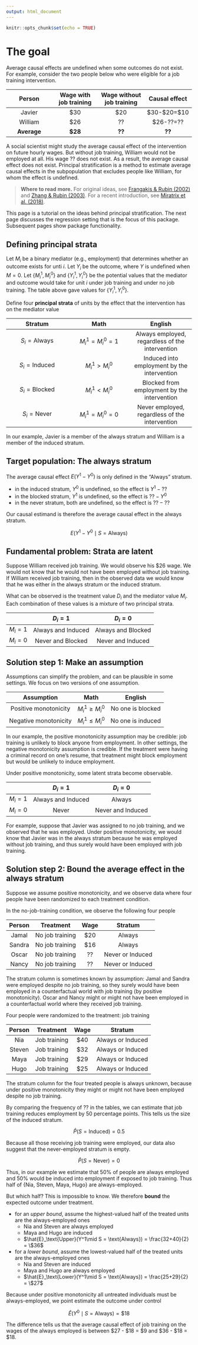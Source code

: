 ```yaml
---
output: html_document
---
```


```r
knitr::opts_chunk$set(echo = TRUE)
```

# The goal

Average causal effects are undefined when some outcomes do not exist. For example, consider the two people below who were eligible for a job training intervention.

| Person | Wage with job training | Wage without job training | Causal effect |
| :-: |:-:|:-:|:-:|
| Javier | \$30 | \$20 | \$30-\$20=\$10
| William | \$26 | ?? | \$26-??=??
| **Average** | **\$28** | **??** | **??** |

A social scientist might study the average causal effect of the intervention on future hourly wages. But without job training, William would not be employed at all. His wage ?? does not exist. As a result, the average causal effect does not exist. Principal stratification is a method to estimate average causal effects in the subpopulation that excludes people like William, for whom the effect is undefined.

> **Where to read more.** For original ideas, see [Frangakis \& Rubin (2002)](https://doi.org/10.1111/j.0006-341X.2002.00021.x) and [Zhang \& Rubin (2003)](https://doi.org/10.3102/10769986028004353). For a recent introduction, see [Miratrix et al. (2018)](https://doi.org/10.1080/19345747.2017.1379576).

This page is a tutorial on the ideas behind principal stratification. The next page discusses the regression setting that is the focus of this package. Subsequent pages show package functionality.

## Defining principal strata

Let $M_i$ be a binary mediator (e.g., employment) that determines whether an outcome exists for unti $i$. Let $Y_i$ be the outcome, where $Y$ is undefined when $M = 0$. Let $\{M_i^1,M_i^0\}$ and $\{Y_i^1,Y_i^0\}$ be the potential values that the mediator and outcome would take for unit $i$ under job training and under no job training. The table above gave values for $\{Y_i^1,Y_i^0\}$.

Define four **principal strata** of units by the effect that the intervention has on the mediator value

| Stratum | Math | English |
| :-: |:-:|:-:|
| $S_i = \text{Always}$ | $M_i^1 = M_i^0 = 1$ | Always employed, regardless of the intervention | 
| $S_i = \text{Induced}$ | $M_i^1 > M_i^0$ | Induced into employment by the intervention | 
| $S_i = \text{Blocked}$ | $M_i^1 < M_i^0$ | Blocked from employment by the intervention | 
| $S_i = \text{Never}$ | $M_i^1 = M_i^0 = 0$ | Never employed, regardless of the intervention |

In our example, Javier is a member of the always stratum and William is a member of the induced stratum.

## Target population: The always stratum

The average causal effect $E(Y^1 - Y^0)$ is only defined in the "Always" stratum.

- in the induced stratum, $Y^0$ is undefined, so the effect is $Y^1 - ??$
- in the blocked stratum, $Y^1$ is undefined, so the effect is $?? - Y^0$
- in the never stratum, both are undefined, so the effect is $?? - ??$

Our causal estimand is therefore the average causal effect in the always stratum.

$$E(Y^1 - Y^0 \mid S = \text{Always})$$

## Fundamental problem: Strata are latent

Suppose William received job training. We would observe his \$26 wage. We would not know that he would not have been employed without job training. If William received job training, then in the observed data we would know that he was either in the always stratum or the induced stratum.

What can be observed is the treatment value $D_i$ and the mediator value $M_i$. Each combination of these values is a mixture of two principal strata.

| | $D_i = 1$ | $D_i = 0$ |
| :-: | :-: | :-: |
| $M_i = 1$ | Always and Induced | Always and Blocked |
| $M_i = 0$ | Never and Blocked | Never and Induced |

## Solution step 1: Make an assumption

Assumptions can simplify the problem, and can be plausible in some settings. We focus on two versions of one assumption.

| Assumption | Math | English |
| :-: | :-: | :-: |
| Positive monotonicity | $M_i^1 \geq M_i^0$ | No one is blocked |
| Negative monotonicity | $M_i^1\leq M_i^0$ | No one is induced |

In our example, the positive monotonicity assumption may be credible: job training is unlikely to block anyone from employment. In other settings, the negative monotonicity assumption is credible. If the treatment were having a criminal record on one's resume, that treatment might block employment but would be unlikely to induce employment.

Under positive monotonicity, some latent strata become observable.

| | $D_i = 1$ | $D_i = 0$ |
| :-: | :-: | :-: |
| $M_i = 1$ | Always and Induced | Always |
| $M_i = 0$ | Never | Never and Induced |

For example, suppose that Javier was assigned to no job training, and we observed that he was employed. Under positive monotonicity, we would know that Javier was in the always stratum because he was employed without job training, and thus surely would have been employed with job training.

## Solution step 2: Bound the average effect in the always stratum

Suppose we assume positive monotonicity, and we observe data where four people have been randomized to each treatment condition.

In the no-job-training condition, we observe the following four people

| Person | Treatment | Wage | Stratum |
| :-: | :-: | :-: | :-: |
| Jamal | No job training | \$20 | Always |
| Sandra | No job training | \$16 | Always |
| Oscar | No job training | ?? | Never or Induced |
| Nancy | No job training | ?? | Never or Induced |

The stratum column is sometimes known by assumption: Jamal and Sandra were employed despite no job training, so they surely would have been employed in a counterfactual world with job training (by positive monotonicity). Oscar and Nancy might or might not have been employed in a counterfactual world where they received job training.

Four people were randomized to the treatment: job training

| Person | Treatment | Wage | Stratum |
| :-: | :-: | :-: | :-: |
| Nia | Job training | \$40 | Always or Induced
| Steven | Job training | \$32 | Always or Induced
| Maya | Job training | \$29 | Always or Induced
| Hugo | Job training | \$25 | Always or Induced

The stratum column for the four treated people is always unknown, because under positive monotonicity they might or might not have been employed despite no job training.

By comparing the frequency of ?? in the tables, we can estimate that job training reduces employment by 50 percentage points. This tells us the size of the induced stratum.

$$\hat{P}(S = \text{Induced}) = 0.5$$

Because all those receiving job training were employed, our data also suggest that the never-employed stratum is empty.

$$\hat{P}(S = \text{Never}) = 0$$

Thus, in our example we estimate that 50\% of people are always employed and 50\% would be induced into employment if exposed to job training. Thus half of \{Nia, Steven, Maya, Hugo\} are always-employed.

But which half? This is impossible to know. We therefore **bound** the expected outcome under treatment.

- for an *upper bound*, assume the highest-valued half of the treated units are the always-employed ones
     - Nia and Steven are always employed
     - Maya and Hugo are induced
     - $\hat{E}_\text{Upper}(Y^1\mid S = \text{Always}) = \frac{32+40}{2} = \$36$
- for a *lower bound*, assume the lowest-valued half of the treated units are the always-employed ones
     - Nia and Steven are induced
     - Maya and Hugo are always employed
     - $\hat{E}_\text{Lower}(Y^1\mid S = \text{Always}) = \frac{25+29}{2} = \$27$

Because under positive monotonicity all untreated individuals must be always-employed, we point estimate the outcome under control

$$\hat{E}(Y^0\mid S = \text{Always}) = \$18$$

The difference tells us that the average causal effect of job training on the wages of the always employed is between \$27 - \$18 = \$9 and \$36 - \$18 = \$18.


